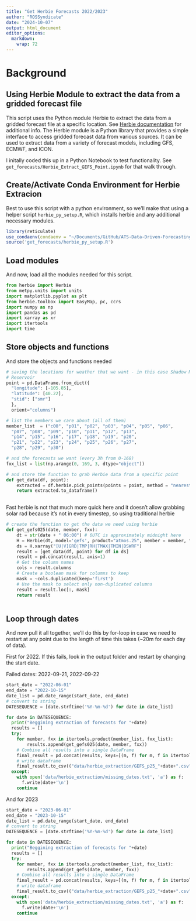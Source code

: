 ```yaml
---
title: "Get Herbie Forecasts 2022/2023"
author: "ROSSyndicate"
date: "2024-10-07"
output: html_document
editor_options: 
  markdown: 
    wrap: 72
---
```


# Background

## Using Herbie Module to extract the data from a gridded forecast file

This script uses the Python module Herbie to extract the data from a
gridded forecast file at a specific location. See [Herbie
documentation](https://herbie.readthedocs.io/en/latest/) for additional
info. The Herbie module is a Python library that provides a simple
interface to access gridded forecast data from various sources. It can
be used to extract data from a variety of forecast models, including
GFS, ECMWF, and ICON.

I initally coded this up in a Python Notebook to test functionality. See
`get_forecasts/Herbie_Extract_GEFS_Point.ipynb` for that walk through.

## Create/Activate Conda Environment for Herbie Extracion

Best to use this script with a python environment, so we'll make that
using a helper script `herbie_py_setup.R`, which installs herbie and any
additional necessary modules.

```r
library(reticulate)
use_condaenv(condaenv = "~/Documents/GitHub/ATS-Data-Driven-Forecasting/herbie_env/")
source('get_forecasts/herbie_py_setup.R')
```

## Load modules

And now, load all the modules needed for this script.

```python
from herbie import Herbie
from metpy.units import units
import matplotlib.pyplot as plt
from herbie.toolbox import EasyMap, pc, ccrs
import numpy as np
import pandas as pd
import xarray as xr
import itertools
import time
```

## Store objects and functions

And store the objects and functions needed

```python
# saving the locations for weather that we want - in this case Shadow Mountain 
# Reservoir
point = pd.DataFrame.from_dict({
  "longitude": [-105.85], 
  "latitude": [40.22], 
  "stid": ["smr"]
  }, 
  orient="columns")

# list the members we care about (all of them) 
member_list  = ("c00", "p01", "p02", "p03", "p04", "p05", "p06",
  "p07", "p08", "p09", "p10", "p11", "p12", "p13", 
  "p14", "p15", "p16", "p17", "p18", "p19", "p20",
  "p21", "p22", "p23", "p24", "p25", "p26", "p27",
  "p28", "p29", "p30")

# and the forecasts we want (every 3h from 0-168)
fxx_list = list(np.arange(0, 169, 3, dtype="object"))

# and store the function to grab Herbie data from a specific point
def get_data(df, point):
    extracted = df.herbie.pick_points(points = point, method = "nearest")
    return extracted.to_dataframe()
  

```

Fast herbie is not that much more quick here and it doesn't allow grabbing solar
rad because it's not in every timestep, so using traditional herbie

```python
# create the function to get the data we need using herbie
def get_gefs025(date, member, fxx):
    dt = str(date + " 06:00") # 6UTC is approximately midnight here
    H = Herbie(dt, model='gefs', product="atmos.25", member = member, fxx = fxx)
    ds = H.xarray("[U|V]GRD|TMP|RH|TMAX|TMIN|DSWRF")
    result = [get_data(df, point) for df in ds]
    result = pd.concat(result, axis=1)
    # Get the column names
    cols = result.columns
    # Create a boolean mask for columns to keep
    mask = ~cols.duplicated(keep='first')
    # Use the mask to select only non-duplicated columns
    result = result.loc[:, mask]
    return result
  
```

## Loop through dates

And now pull it all together, we'll do this by for-loop in case we need
to restart at any point due to the length of time this takes (\~20m for
each day of data).

First for 2022. If this fails, look in the output folder and restart by changing
the start date.

Failed dates: 2022-09-21, 2022-09-22

```python
start_date = "2022-06-01"
end_date = "2022-10-15"
date_list = pd.date_range(start_date, end_date)
# convert to string
DATESEQUENCE = [date.strftime('%Y-%m-%d') for date in date_list]

for date in DATESEQUENCE:
  print("Beggining extraction of forecasts for "+date)
  results = []
  try:
    for member, fxx in itertools.product(member_list, fxx_list):
        results.append(get_gefs025(date, member, fxx))
    # Combine all results into a single DataFrame
    final_result = pd.concat(results, keys=[(m, f) for m, f in itertools.product(member_list, fxx_list)])
    # write dataframe
    final_result.to_csv(("data/herbie_extraction/GEFS_p25_"+date+".csv"), index=False)
  except:
    with open('data/herbie_extraction/missing_dates.txt', 'a') as f:
      f.write(date+'\n')
    continue

```

And for 2023

```python
start_date = "2023-06-01"
end_date = "2023-10-15"
date_list = pd.date_range(start_date, end_date)
# convert to string
DATESEQUENCE = [date.strftime('%Y-%m-%d') for date in date_list]

for date in DATESEQUENCE:
  print("Beggining extraction of forecasts for "+date)
  results = []
  try:
    for member, fxx in itertools.product(member_list, fxx_list):
        results.append(get_gefs(date, member, fxx))
    # Combine all results into a single DataFrame
    final_result = pd.concat(results, keys=[(m, f) for m, f in itertools.product(member_list, fxx_list)])
    # write dataframe
    final_result.to_csv(("data/herbie_extraction/GEFS_p25_"+date+".csv"), index=False)
  except:
    with open('data/herbie_extraction/missing_dates.txt', 'a') as f:
      f.write(date+'\n')
    continue

```
